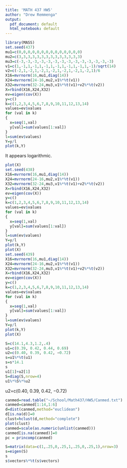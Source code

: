 ---
title: 'MATH 437 HW5'
author: "Drew Remmenga"
output:
  pdf_document: default
  html_notebook: default
---
```{r}
library(MASS)
set.seed(437)
mu1=c(0,0,0,0,0,0,0,0,0,0,0,0,0,0)
mu2=c(3,3,3,3,3,3,3,3,3,3,3,3,3,3)
mu3=c(-3,-3,-3,-3,-3,-3,-3,-3,-3,-3,-3,-3,-3,-3)
v1=c(1,-1,1,-1,1,-1,1,-1,1,-1,1,-1,1,-1)/sqrt(14)
v2=c(-2,1,-2,1,-2,1,-2,1,-2,1,-2,1,-2,1)/6
X16=mvrnorm(16,mu1,diag(14))
X24=mvrnorm(24-16,mu2,v1%*%t(v1))
X32=mvrnorm(32-24,mu3,v1%*%t(v1)+v2%*%t(v2))
X=rbind(X16,X24,X32)
ev=eigen(cov(X))
y=c()
k=c(1,2,3,4,5,6,7,8,9,10,11,12,13,14)
values=ev$values
for (val in k)
{
  x=seq(1,val)
  y[val]=sum(values[1:val])
}
l=sum(ev$values)
Y=y/l
plot(k,Y)
```
It appears logarithmic.
```{r}
plot(X)
set.seed(438)
X16=mvrnorm(16,mu1,diag(14))
X24=mvrnorm(24-16,mu2,v1%*%t(v1))
X32=mvrnorm(32-24,mu3,v1%*%t(v1)+v2%*%t(v2))
X=rbind(X16,X24,X32)
ev=eigen(cov(X))
y=c()
k=c(1,2,3,4,5,6,7,8,9,10,11,12,13,14)
values=ev$values
for (val in k)
{
  x=seq(1,val)
  y[val]=sum(values[1:val])
}
l=sum(ev$values)
Y=y/l
plot(k,Y)
plot(X)
set.seed(439)
X16=mvrnorm(16,mu1,diag(14))
X24=mvrnorm(24-16,mu2,v1%*%t(v1))
X32=mvrnorm(32-24,mu3,v1%*%t(v1)+v2%*%t(v2))
X=rbind(X16,X24,X32)
ev=eigen(cov(X))
y=c()
k=c(1,2,3,4,5,6,7,8,9,10,11,12,13,14)
values=ev$values
for (val in k)
{
  x=seq(1,val)
  y[val]=sum(values[1:val])
}
l=sum(ev$values)
Y=y/l
plot(k,Y)
plot(X)
```
```{r}
S=c(14.1,4.3,1.2,.4)
u1=c(0.39, 0.42, 0.44, 0.69)
u2=c(0.40, 0.39, 0.42, −0.72)
s=u1%*%t(u1)
s=s*14.1
s
u1[1]+u2[1]
S=diag(S,nrow=4)
u1%*%S%*%u2

```
u2=c(0.40, 0.39, 0.42, −0.72)
```{r}
canmed=read.table("~/School/Math437/HW5/Canmed.txt")
canmed=canmed[1:14,1:6]
d=dist(canmed,method="euclidean")
d[is.na(d)]=0
clust=hclust(d,method="complete")
plot(clust)
canmed=scale(as.numeric(unlist(canmed)))
canmed[is.na(canmed)]=0
pc = princomp(canmed)
```

```{r}
S=matrix(data=c(1,.25,0,.25,1,.25,0,.25,1),nrow=3)
s=eigen(S)
s
s$vectors%*%t(s$vectors)

```
